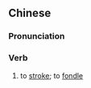 {{also|抚弄}}
==Chinese==
{{zh-forms|s=抚弄}}

===Pronunciation===
{{zh-pron
|m=fǔnòng
|c=fu2 lung6
|cat=v
}}

===Verb===
{{zh-verb}}

# to [[stroke]]; to [[fondle]]